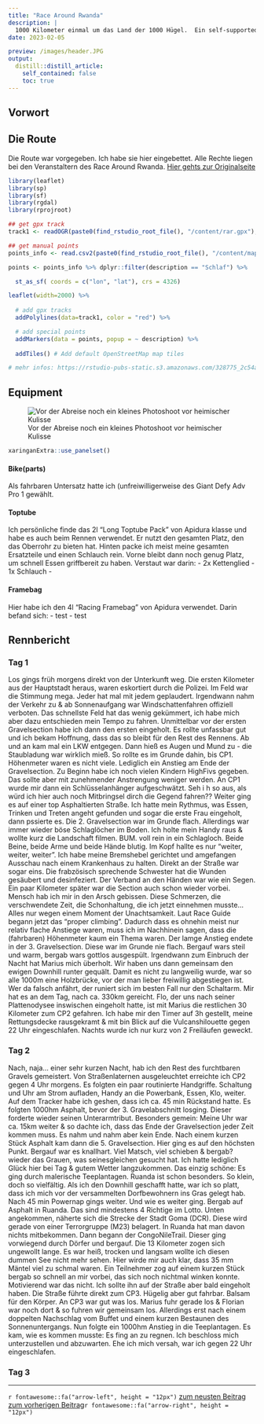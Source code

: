 ```yaml
---
title: "Race Around Rwanda"
description: |
  1000 Kilometer einmal um das Land der 1000 Hügel.  Ein self-supported Bikepacking Race, bei dem man nie alleine ist. 1000 Eindrücke und Geschichten. Hier kommen ein paar davon.
date: 2023-02-05

preview: /images/header.JPG
output:
  distill::distill_article:
    self_contained: false
    toc: true
---
```

## Vorwort


## Die Route
Die Route war vorgegeben. Ich habe sie hier eingebettet. Alle Rechte liegen bei den Veranstaltern des Race Around Rwanda. [Hier gehts zur Originalseite](http://racearoundrwanda.com/route/)

```r
library(leaflet)
library(sp)
library(sf)
library(rgdal)
library(rprojroot)

## get gpx track
track1 <- readOGR(paste0(find_rstudio_root_file(), "/content/rar.gpx"), layer = "tracks", verbose = FALSE)

## get manual points
points_info <- read.csv2(paste0(find_rstudio_root_file(), "/content/map_points.csv"))

points <- points_info %>% dplyr::filter(description == "Schlaf") %>%

  st_as_sf( coords = c("lon", "lat"), crs = 4326)

leaflet(width=2000) %>% 
  
  # add gpx tracks
  addPolylines(data=track1, color = "red") %>%

  # add special points
  addMarkers(data = points, popup = ~ description) %>%
  
  addTiles() # Add default OpenStreetMap map tiles

# mehr infos: https://rstudio-pubs-static.s3.amazonaws.com/328775_2c54adb6ac734563b88c14bce515b012.html

```

## Equipment
![Vor der Abreise noch ein kleines Photoshoot vor heimischer Kulisse ](images/bike_small.png)
```r
xaringanExtra::use_panelset()
```

::::: {.panelset}

::: {.panel}
#### Bike(parts)
Als fahrbaren Untersatz hatte ich (unfreiwilligerweise des Giant Defy Adv Pro 1 gewählt. 
:::

::: {.panel}
#### Toptube
Ich persönliche finde das 2l "Long Toptube Pack" von Apidura klasse und habe es auch beim Rennen verwendet. Er nutzt den gesamten Platz, den das Oberrohr zu bieten hat. Hinten packe ich meist meine gesamten Ersatzteile und einen Schlauch rein. Vorne bleibt dann noch genug Platz, um schnell Essen griffbereit zu haben. 
Verstaut war darin:
- 2x Kettenglied
- 1x Schlauch
- 
:::

::: {.panel}
#### Framebag
Hier habe ich den 4l "Racing Framebag" von Apidura verwendet. 
Darin befand sich:
- test
- test
:::
:::::

## Rennbericht

### Tag 1
Los gings früh morgens direkt von der Unterkunft weg. Die ersten Kilometer aus der Hauptstadt heraus, waren eskortiert durch die Polizei. Im Feld war die Stimmung mega. Jeder hat mal mit jedem geplaudert. Irgendwann nahm der Verkehr zu & ab Sonnenaufgang war Windschattenfahren offiziell verboten. Das schnellste Feld hat das wenig gekümmert, ich habe mich aber dazu entschieden mein Tempo zu fahren. Unmittelbar vor der ersten Gravelsection habe ich dann den ersten eingeholt. Es rollte unfassbar gut und ich bekam Hoffnung, dass das so bleibt für den Rest des Rennens. Ab und an kam mal ein LKW entgegen. Dann hieß es Augen und Mund zu - die Staubladung war wirklich mieß. So rollte es im Grunde dahin, bis CP1. Höhenmeter waren es nicht viele. Lediglich ein Anstieg am Ende der Gravelsection. Zu Beginn habe ich noch vielen Kindern HighFivs gegeben. Das sollte aber mit zunehmender Anstrengung weniger werden. An CP1 wurde mir dann ein Schlüsselanhänger aufgeschwätzt. Seh i h so aus, als würd ich hier auch noch Mitbringsel dirch die Gegend fahren?? Weiter ging es auf einer top Asphaltierten Straße. Ich hatte mein Rythmus, was Essen, Trinken und Treten angeht gefunden und sogar die erste Frau eingeholt, dann pssierte es. Die 2. Gravelsection war im Grunde flach. Allerdings war immer wieder böse Schlaglöcher im Boden. Ich holte mein Handy raus & wollte kurz die Landschaft filmen. BUM. voll rein in ein Schlagloch. Beide Beine, beide Arme und beide Hände blutig. Im Kopf hallte es nur "weiter, weiter, weiter". Ich habe meine Bremshebel gerichtet und amgefangen Ausschau nach einem Krankenhaus zu halten. Direkt an der Straße war sogar eins. Die frabzösisch sprechende Schwester hat die Wunden gesäubert und desinfeziert. Der Verband an den Händen war wie ein Segen. Ein paar Kilometer später war die Section auch schon wieder vorbei. Mensch hab ich mir in den Arsch gebissen. Diese Schmerzen, die verschwendete Zeit, die Schonhaltung, die ich jetzt einnehmen musste... Alles nur wegen einem Moment der Unachtsamkeit.
Laut Race Guide begann jetzt das "proper climbing". Dadurch dass es ohnehin meist nur relativ flache Anstiege waren, muss ich im Nachhinein sagen, dass die (fahrbaren) Höhenmeter kaum ein Thema waren. Der lamge Anstieg endete in der 3. Gravelsection. Diese war im Grunde nie flach. Bergauf wars steil und warm, bergab wars gottlos ausgespült. Irgendwann zum Einbruch der Nacht hat Marius mich überholt. Wir haben uns dann gemeinsam den ewigen Downhill runter gequält. Damit es nicht zu langweilig wurde, war so alle 1000m eine Holzbrücke, vor der man lieber freiwillig abgestiegen ist. Wer da falsch anfährt, der runiert sich im besten Fall nur den Schaltarm. Mir hat es an dem Tag, nach ca. 330km gereicht. Flo, der uns nach seiner Plattenodysee inswischen eingeholt hatte, ist mit Marius die restlichen 30 Kilometer zum CP2 gefahren. Ich habe mir den Timer auf 3h gestellt, meine Rettungsdecke rausgekramt & mit bin Blick auf die Vulcanshilouette gegen 22 Uhr eingeschlafen. Nachts wurde ich nur kurz von 2 Freiläufen geweckt.

### Tag 2
Nach, naja... einer sehr kurzen Nacht, hab ich den Rest des furchtbaren Gravels gemeistert. Von Straßenlaternen ausgeleuchtet erreichte ich CP2 gegen 4 Uhr morgens. Es folgten ein paar routinierte Handgriffe. Schaltung und Uhr am Strom aufladen, Handy an die Powerbank, Essen, Klo, weiter. Auf dem Tracker habe ich geshen, dass ich ca. 45 min Rückstand hatte. Es folgten 1000hm Asphalt, bevor der 3. Gravelabschnitt losging. Dieser forderte wieder seinen Unterarmtribut. Besonders gemein: Meine Uhr war ca. 15km weiter & so dachte ich, dass das Ende der Gravelsection jeder Zeit kommen muss. Es nahm und nahm aber kein Ende. Nach einem kurzen Stück Asphalt kam dann die 5. Gravelsection. Hier ging es auf den höchsten Punkt. Bergauf war es knallhart. Viel Matsch, viel schieben & bergab? wieder das Grauen, was seinesgleichen gesucht hat. Ich hatte lediglich Glück hier bei Tag & gutem Wetter langzukommen. Das einzig schöne: Es ging durch malerische Teeplantagen. Ruanda ist schon besonders. So klein, doch so vielfältig. Als ich den Downhill geschafft hatte, war ich so platt, dass ich mich vor der versammelten Dorfbewohnern ins Gras gelegt hab. Nach 45 min Powernap gings weiter. Und wie es weiter ging. Bergab auf Asphalt in Ruanda. Das sind mindestens 4 Richtige im Lotto. Unten angekommen, näherte sich die Strecke der Stadt Goma (DCR). Diese wird gerade von einer Terrorgruppe (M23) belagert. In Ruanda hat man davon nichts mitbekommen. Dann begann der CongoNileTrail. Dieser ging vorwiegend durch Dörfer und bergauf. Die 13 Kilometer zogen sich ungewollt lange. Es war heiß, trocken und langsam wollte ich diesen dummen See nicht mehr sehen. Hier wirde mir auch klar, dass 35 mm Mäntel viel zu schmal waren. Ein Teilnehmer zog auf einem kurzen Stück bergab so schnell an mir vorbei, das sich noch nichtmal winken konnte. Motivierend war das nicht. Ich sollte ihn auf der Straße aber bald eingeholt haben. Die Straße führte direkt zum CP3. Hügelig aber gut fahrbar. Balsam für den Körper. An CP3 war gut was los. Marius fuhr gerade los & Florian war noch dort & so fuhren wir gemeinsam los. Allerdings erst nach einem doppelten Nachschlag vom Buffet und einem kurzen Bestaunen des Sonnenuntergangs. Nun folgte ein 1000hm Anstieg in die Teeplantagen. Es kam, wie es kommen musste: Es fing an zu regnen. Ich beschloss mich unterzustellen und abzuwarten. Ehe ich mich versah, war ich gegen 22 Uhr eingeschlafen.

### Tag 3


___
 <p style="text-align: left;">`r fontawesome::fa("arrow-left", height = "12px")`
  [ zum neusten Beitrag](https://soeren-schwabbauer.github.io/blog/bikepacking/2023-03-14-race-around-rwanda/)
    <span style = "float:right;"> 
      [zum vorherigen Beitrag ](https://soeren-schwabbauer.github.io/blog/bikepacking/2022-06-25-eskaparten/)`r fontawesome::fa("arrow-right", height = "12px")` 
      
 </p>